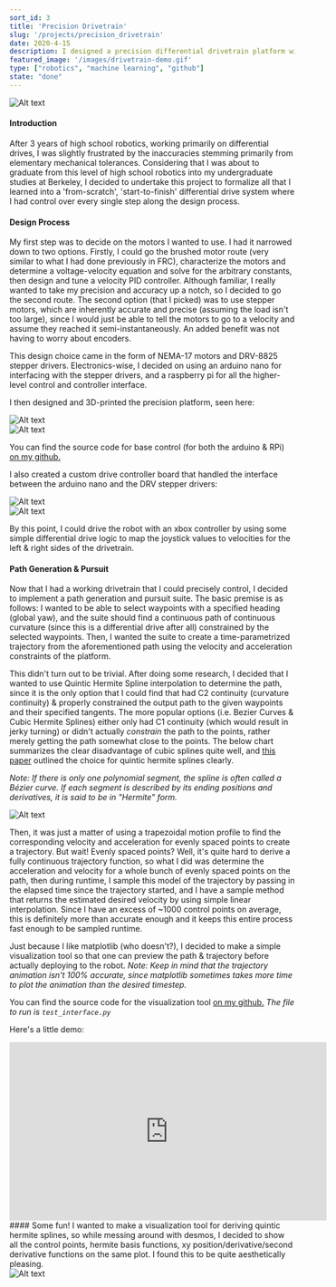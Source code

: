 ```yaml
---
sort_id: 3
title: 'Precision Drivetrain'
slug: '/projects/precision_drivetrain'
date: 2020-4-15
description: I designed a precision differential drivetrain platform with stepper motors from scratch. Features Quintic Hermite Spline path generation and pursuit, & control over WiFi.
featured_image: '/images/drivetrain-demo.gif'
type: ["robotics", "machine learning", "github"]
state: "done"
---
```


<div style={{ display: "flex", justifyContent: "center", alignItems: "center"}}>
<img src="/images/drivetrain-demo.gif" alt="Alt text" title="Image Title" style={{ width: "350px" }}/>
</div>

#### Introduction

After 3 years of high school robotics, working primarily on differential drives, I was slightly frustrated by the inaccuracies stemming primarily from elementary mechanical tolerances. Considering that I was about to graduate from this level of high school robotics into my undergraduate studies at Berkeley, I decided to undertake this project to formalize all that I learned into a 'from-scratch', 'start-to-finish' differential drive system where I had control over every single step along the design process.

#### Design Process

My first step was to decide on the motors I wanted to use. I had it narrowed down to two options. Firstly, I could go the brushed motor route (very similar to what I had done previously in FRC), characterize the motors and determine a voltage-velocity equation and solve for the arbitrary constants, then design and tune a velocity PID controller. Although familiar, I really wanted to take my precision and accuracy up a notch, so I decided to go the second route. The second option (that I picked) was to use stepper motors, which are inherently accurate and precise (assuming the load isn't too large), since I would just be able to tell the motors to go to a velocity and assume they reached it semi-instantaneously. An added benefit was not having to worry about encoders.

This design choice came in the form of NEMA-17 motors and DRV-8825 stepper drivers. Electronics-wise, I decided on using an arduino nano for interfacing with the stepper drivers, and a raspberry pi for all the higher-level control and controller interface.

I then designed and 3D-printed the precision platform, seen here:

<div style={{ display: "flex", justifyContent: "center", alignItems: "center"}}>
<img src="/images/drivetrain_model.png" alt="Alt text" title="Image Title" style={{ width: "350px" }}/>
</div>

<div style={{ display: "flex", justifyContent: "center", alignItems: "center"}}>
<img src="/images/final_drivetrain.JPG" alt="Alt text" title="Image Title" style={{ width: "350px", "-webkit-transform": "scaleX(-1)", "transform": "scaleX(-1)" }}/>
</div>


You can find the source code for base control (for both the arduino & RPi) [on my github.](https://github.com/adham-elarabawy/Precision-Drivetrain-Platform)

I also created a custom drive controller board that handled the interface between the arduino nano and the DRV stepper drivers:

<div style={{ display: "flex", justifyContent: "center", alignItems: "center"}}>
<img src="/images/drivetrain_top_board.jpg" alt="Alt text" title="Image Title" style={{ width: "200px" }}/>
</div>
<div style={{ display: "flex", justifyContent: "center", alignItems: "center"}}>
<img src="/images/drivetrain_bottom_board.jpg" alt="Alt text" title="Image Title" style={{ width: "200px" }}/>
</div>


By this point, I could drive the robot with an xbox controller by using some simple differential drive logic to map the joystick values to velocities for the left & right sides of the drivetrain.

#### Path Generation & Pursuit

Now that I had a working drivetrain that I could precisely control, I decided to implement a path generation and pursuit suite. The basic premise is as follows: I wanted to be able to select waypoints with a specified heading (global yaw), and the suite should find a continuous path of continuous curvature (since this is a differential drive after all) constrained by the selected waypoints. Then, I wanted the suite to create a time-parametrized trajectory from the aforementioned path using the velocity and acceleration constraints of the platform.

This didn't turn out to be trivial. After doing some research, I decided that I wanted to use Quintic Hermite Spline interpolation to determine the path, since it is the only option that I could find that had C2 continuity (curvature continuity) & properly constrained the output path to the given waypoints and their specified tangents. The more popular options (i.e. Bezier Curves & Cubic Hermite Splines) either only had C1 continuity (which would result in jerky turning) or didn't actually *constrain* the path to the points, rather merely getting the path somewhat close to the points. The below chart summarizes the clear disadvantage of cubic splines quite well, and [this paper](http://www2.informatik.uni-freiburg.de/~lau/students/Sprunk2008.pdf) outlined the choice for quintic hermite splines clearly.

*Note: If there is only one polynomial segment, the spline is often called a Bézier curve. If each segment is described by its ending positions and derivatives, it is said to be in "Hermite" form.*

<div style={{ display: "flex", justifyContent: "center", alignItems: "center"}}>
<img src="/images/drivetrain_chart.png" alt="Alt text" title="Image Title" style={{ width: "300px" }}/>
</div>

Then, it was just a matter of using a trapezoidal motion profile to find the corresponding velocity and acceleration for evenly spaced points to create a trajectory. But wait! Evenly spaced points? Well, it's quite hard to derive a fully continuous trajectory function, so what I did was determine the acceleration and velocity for a whole bunch of evenly spaced points on the path, then during runtime, I sample this model of the trajectory by passing in the elapsed time since the trajectory started, and I have a sample method that returns the estimated desired velocity by using simple linear interpolation. Since I have an excess of ~1000 control points on average, this is definitely more than accurate enough and it keeps this entire process fast enough to be sampled runtime.

Just because I like matplotlib (who doesn't?), I decided to make a simple visualization tool so that one can preview the path & trajectory before actually deploying to the robot. *Note: Keep in mind that the trajectory animation isn't 100% accurate, since matplotlib sometimes takes more time to plot the animation than the desired timestep.*

You can find the source code for the visualization tool [on my github.](https://github.com/adham-elarabawy/PyDataAnalysis/tree/master/src/common/interpolation)
*The file to run is `test_interface.py`*

Here's a little demo:
<div style={{ display: "flex", justifyContent: "center", alignItems: "center"}}>
<iframe width="560" height="315" class="centered" src="https://www.youtube.com/embed/E_C7dhMRbvQ" frameborder="0" allow="accelerometer; autoplay; encrypted-media; gyroscope; picture-in-picture" allowfullscreen></iframe>
</div>
#### Some fun!
I wanted to make a visualization tool for deriving quintic hermite splines, so while messing around with desmos, I decided to show all the control points, hermite basis functions, xy position/derivative/second derivative functions on the same plot. I found this to be quite aesthetically pleasing.

<div style={{ display: "flex", justifyContent: "center", alignItems: "center"}}>
<img src="/images/drivetrain_plot.png" alt="Alt text" title="Image Title" style={{ width: "300px" }}/>
</div>